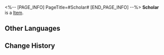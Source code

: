 <%-- [PAGE_INFO]
PageTitle=#Scholar#
[END_PAGE_INFO] --%>
{{Item Infobox
|title       = Scholar
|id          = 223054
|image       = Dreamscape Pass Sticker Scholar.png
|type        = 
|invCategory = 
|rarity      = 4
|effect      = Digital stickers that can be used to decorate the pages of the Dreamtour Handbook. They come in many different styles.
|description = 
|source1     = Complete "The Trees At Peace" and record Chadwick's story
}}
{{Description|1=Geniuses will never overcome power &mdash; due to jealousy... or fear.}}
'''Scholar''' is a [[Item]].

==Other Languages==
{{Other Languages
|en   = Scholar
|zhs  = 学者
|zht  = 學者
|ja   = 学者
|ko   = 학자
|es   = Erudito
|fr   = Érudit
|ru   = Учёный
|th   = นักวิชาการ
|vi   = Học Giả
|de   = Gelehrter
|id   = Pelajar
|pt   = Acadêmico
}}

==Change History==
{{Change History|2.0}}